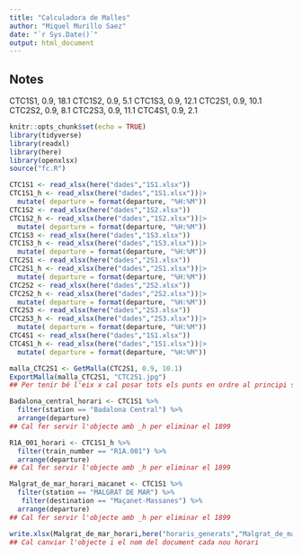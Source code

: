 ```yaml
---
title: "Calculadora de Malles"
author: "Miquel Murillo Saez"
date: "`r Sys.Date()`"
output: html_document
---
```

## Notes
CTC1S1, 0.9, 18.1
CTC1S2, 0.9, 5.1
CTC1S3, 0.9, 12.1
CTC2S1, 0.9, 10.1
CTC2S2, 0.9, 8.1
CTC2S3, 0.9, 11.1
CTC4S1, 0.9, 2.1

```r
knitr::opts_chunk$set(echo = TRUE)
library(tidyverse)
library(readxl)
library(here)
library(openxlsx)
source("fc.R")
```

```r
CTC1S1 <- read_xlsx(here("dades","1S1.xlsx"))
CTC1S1_h <- read_xlsx(here("dades","1S1.xlsx"))|>
  mutate( departure = format(departure, "%H:%M"))
CTC1S2 <- read_xlsx(here("dades","1S2.xlsx"))
CTC1S2_h <- read_xlsx(here("dades","1S2.xlsx"))|>
  mutate( departure = format(departure, "%H:%M"))
CTC1S3 <- read_xlsx(here("dades","1S3.xlsx"))
CTC1S3_h <- read_xlsx(here("dades","1S3.xlsx"))|>
  mutate( departure = format(departure, "%H:%M"))
CTC2S1 <- read_xlsx(here("dades","2S1.xlsx"))
CTC2S1_h <- read_xlsx(here("dades","2S1.xlsx"))|>
  mutate( departure = format(departure, "%H:%M"))
CTC2S2 <- read_xlsx(here("dades","2S2.xlsx"))
CTC2S2_h <- read_xlsx(here("dades","2S2.xlsx"))|>
  mutate( departure = format(departure, "%H:%M"))
CTC2S3 <- read_xlsx(here("dades","2S3.xlsx"))
CTC2S3_h <- read_xlsx(here("dades","2S3.xlsx"))|>
  mutate( departure = format(departure, "%H:%M"))
CTC4S1 <- read_xlsx(here("dades","1S1.xlsx"))
CTC4S1_h <- read_xlsx(here("dades","1S1.xlsx"))|>
  mutate( departure = format(departure, "%H:%M"))
```

```r
malla_CTC2S1 <- GetMalla(CTC2S1, 0.9, 10.1)
ExportMalla(malla_CTC2S1, "CTC2S1.jpg")
## Per tenir bé l'eix x cal posar tots els punts en ordre al principi sense dades
```

```r
Badalona_central_horari <- CTC1S1 %>%
  filter(station == "Badalona Central") %>%
  arrange(departure)
## Cal fer servir l'objecte amb _h per eliminar el 1899
```

```r
R1A_001_horari <- CTC1S1_h %>%
  filter(train_number == "R1A.001") %>%
  arrange(departure)
## Cal fer servir l'objecte amb _h per eliminar el 1899
```

```r
Malgrat_de_mar_horari_macanet <- CTC1S1 %>%
  filter(station == "MALGRAT DE MAR") %>%
   filter(destination == "Maçanet-Massanes") %>%
  arrange(departure)
## Cal fer servir l'objecte amb _h per eliminar el 1899
```

```r
write.xlsx(Malgrat_de_mar_horari,here("horaris_generats","Malgrat_de_mar_horari.xlsx"),colNames = TRUE)
## Cal canviar l'objecte i el nom del document cada nou horari
```
